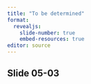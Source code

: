 ```yaml
---
title: "To be determined"
format: 
  revealjs:
    slide-number: true
    embed-resources: true
editor: source
---
```


## Slide 05-03

::: notes

:::

